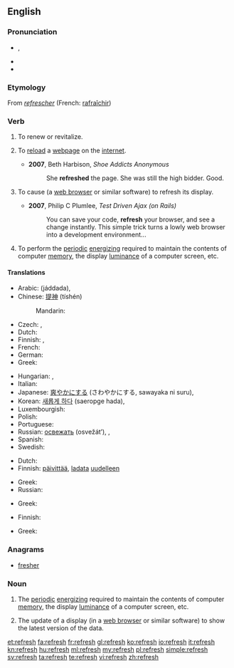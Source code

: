 ==English==

===Pronunciation===
* {{a|UK}} {{IPA|/ɹiˈfɹɛʃ/}}, {{X-SAMPA|/ri"frES/}}
* {{audio|en-us-refresh.ogg|Audio (US)}}
* {{rhymes|ɛʃ}}

===Etymology===
From {{etyl|fro}} ''[[refrescher]]'' (French: [[rafraîchir]])

===Verb===
{{wikipedia}}
{{en-verb|refresh|es}}

# To renew or revitalize.
# {{computing}} To [[reload]] a [[webpage]] on the [[internet]].
#* '''2007''', Beth Harbison, ''Shoe Addicts Anonymous''
#*: She '''refreshed''' the page. She was still the high bidder. Good.
# {{computing}} To cause (a [[web browser]] or similar software) to refresh its display.
#* '''2007''', Philip C Plumlee, ''Test Driven Ajax (on Rails)''
#*: You can save your code, '''refresh''' your browser, and see a change instantly. This simple trick turns a lowly web browser into a development environment...
# To perform the [[periodic]] [[energize|energizing]] required to maintain the contents of computer [[memory]], the display [[luminance]] of a computer screen, etc.<!--Or TV screen, or portable DVD player, or... -->

====Translations====
{{trans-top|To renew or revitalize}}
* Arabic: {{Arab|[[جدد]]}} (jáddada), {{t|ar|جدد|tr=jáddada|sc=Arab}}
* Chinese: [[提神]] (tíshén)
*: Mandarin: {{t|cmn|提神|tr=tíshén|sc=Hans}}
* Czech: {{t|cs|občerstvit}}, {{t|cs|osvěžit}}
* Dutch: {{t-|nl|verfrissen}}
* Finnish: {{t-|fi|virkistää}}, {{t-|fi|piristää}}
* French: {{t+|fr|rafraîchir}}
* German: {{t-|de|erfrischen}}
* Greek: {{t|el|ανανεώνω|tr=ananeóno|sc=Grek}}
{{trans-mid}}
* Hungarian: {{t|hu|felüdít}}, {{t+|hu|felfrissít}}
* Italian: {{t-|it|rinfrescare}}
* Japanese: [[爽やか]]にする (さわやかにする, sawayaka ni suru), {{t|ja|爽やか|tr=さわやかにする, sawayaka ni suru|alt=爽やかにする|sc=Jpan}}
* Korean: [[새롭게 하다]] (saeropge hada), {{t|ko|새롭게|tr=saeropge hada|alt=새롭게 하다|sc=Kore}}
* Luxembourgish: {{t|lb|erfrëschen}}
* Polish: {{t|pl|odświeżyć}}
* Portuguese: {{t+|pt|refrescar}}
* Russian: [[освежать]] (osvežát’), {{t|ru|освежать|tr=osvežátʹ|sc=Cyrl}}, {{t|ru|обновлять|tr=obnovljátʹ|sc=Cyrl}}
* Spanish: {{t-|es|refrescar}}
* Swedish: {{t|sv|uppfriska}}
{{trans-bottom}}

{{trans-top|To reload a webpage on the internet}}
* Dutch: {{t|nl|een webpagina herladen}}
* Finnish: [[päivittää]], [[ladata]] [[uudelleen]]
{{trans-mid}}
* Greek: {{t|el|ανανεώνω|tr=ananeóno|sc=Grek}}
* Russian: {{t|ru|обновлять|tr=obnovljátʹ|sc=Cyrl}}
{{trans-bottom}}

{{trans-top|Periodic energizing required to maintain the contents of computer memory}}
* Greek: {{t|el|ανανεώνω|tr=ananeóno|sc=Grek}}
{{trans-mid}}
{{trans-bottom}}

{{trans-top|Periodic energizing required to maintain the display luminence of a computer screen}}
* Finnish: {{t-|fi|virkistää}}
{{trans-mid}}
* Greek: {{t|el|ανανεώνω|tr=ananeóno|sc=Grek}}
{{trans-bottom}}

===Anagrams===
* [[fresher#English|fresher]]

===Noun===
{{en-noun|es}}

# The [[periodic]] [[energize|energizing]] required to maintain the contents of computer [[memory]], the display [[luminance]] of a computer screen, etc.<!--Or TV screen, or portable DVD player, or... -->
# {{computing}} The update of a display (in a [[web browser]] or similar software) to show the latest version of the data.

[[et:refresh]]
[[fa:refresh]]
[[fr:refresh]]
[[gl:refresh]]
[[ko:refresh]]
[[io:refresh]]
[[it:refresh]]
[[kn:refresh]]
[[hu:refresh]]
[[ml:refresh]]
[[my:refresh]]
[[pl:refresh]]
[[simple:refresh]]
[[sv:refresh]]
[[ta:refresh]]
[[te:refresh]]
[[vi:refresh]]
[[zh:refresh]]
